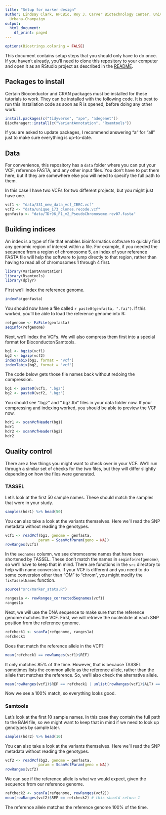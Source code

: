 ```yaml
---
title: "Setup for marker design"
author: Lindsay Clark, HPCBio, Roy J. Carver Biotechnology Center, University of Illinois,
  Urbana-Champaign
output:
  html_document:
    df_print: paged
---
```


```r
options(Biostrings.coloring = FALSE)
```

This document contains setup steps that you should only have to do once.
If you haven't already, you'll need to clone this repository to your computer
and open it as an RStudio project as described in the [README](README.md).

## Packages to install

Certain Bioconductor and CRAN packages must be installed for these tutorials to work.
They can be installed with the following code.  It is best to run this
installation code as soon as R is opened, before doing any other work.

```r
install.packages(c("tidyverse", "ape", "adegenet"))
BiocManager::install(c("VariantAnnotation", "Rsamtools"))
```

If you are asked to update packages, I recommend answering "a" for "all"
just to make sure everything is up-to-date.

## Data

For convenience, this repository has a `data` folder where you can put
your VCF, reference FASTA, and any other input files.  You don't have
to put them here, but if they are somewhere else you will need to
specify the full path to them.

In this case I have two VCFs for two different projects, but you might just
have one.

```r
vcf1 <- "data/331_new_data_vcf_IBRC.vcf"
vcf2 <- "data/unique_173_clones.recode.vcf"
genfasta <- "data/TDr96_F1_v2_PseudoChromosome.rev07.fasta"
```

## Building indices

An index is a type of file that enables bioinformatics software to quickly
find any genomic region of interest within a file.  For example, if you
needed the sequence from a region of chromosome 5, an index of your reference
FASTA file will help the software to jump directly to that region, rather
than having to read all of chromosomes 1 through 4 first.

```r
library(VariantAnnotation)
library(Rsamtools)
library(dplyr)
```

First we'll index the reference genome.

```r
indexFa(genfasta)
```

You should now have a file called `r paste0(genfasta, ".fai")`.
If this worked, you'll be able to load the reference genome into R:

```r
refgenome <- FaFile(genfasta)
seqinfo(refgenome)
```

Next, we'll index the VCFs.  We will also compress them first into a special
format for Bioconductor/Samtools.

```r
bg1 <- bgzip(vcf1)
bg2 <- bgzip(vcf2)
indexTabix(bg1, format = "vcf")
indexTabix(bg2, format = "vcf")
```

The code below gets those file names back without redoing the compression.

```r
bg1 <- paste0(vcf1, ".bgz")
bg2 <- paste0(vcf2, ".bgz")
```

You should see ".bgz" and ".bgz.tbi" files in your data folder now.
If your compressing and indexing worked, you should be able to preview the VCF
now.

```r
hdr1 <- scanVcfHeader(bg1)
hdr1
hdr2 <- scanVcfHeader(bg2)
hdr2
```

## Quality control

There are a few things you might want to check over in your VCF. We'll run through
a similar set of checks for the two files, but they will differ slightly depending
on how the files were generated.

### TASSEL

Let's look at the first 50 sample names.  These should match the samples that
were in your study.

```r
samples(hdr1) %>% head(50)
```

You can also take a look at the variants themselves.  Here we'll read the
SNP metadata without reading the genotypes.

```r
vcf1 <- readVcf(bg1, genome = genfasta,
               param = ScanVcfParam(geno = NA))
rowRanges(vcf1)
```

In the `seqnames` column, we see chromosome names that have been shortened
by TASSEL.  These don't match the names in `seqinfo(refgenome)`, so we'll
have to keep that in mind.  There are functions in the `src` directory to help
with name conversion.  If your VCF is different and you need to do some
conversion other than "OM" to "chrom", you might modify the `fixTasselNames`
function.

```r
source("src/marker_stats.R")

ranges1a <- rowRanges_correctedSeqnames(vcf1)
ranges1a
```

Next, we will use the DNA sequence to make sure that the reference genome
matches the VCF.  First, we will retrieve the nucleotide at each SNP position
from the reference genome.

```r
refcheck1 <- scanFa(refgenome, ranges1a)
refcheck1
```

Does that match the reference allele in the VCF?

```r
mean(refcheck1 == rowRanges(vcf1)$REF)
```

It only matches 85% of the time.  However, that is because TASSEL sometimes
lists the common allele as the reference allele, rather than the allele that
matches the reference.  So, we'll also check the alternative allele.

```r
mean(rowRanges(vcf1)$REF == refcheck1 | unlist(rowRanges(vcf1)$ALT) == refcheck1)
```

Now we see a 100% match, so everything looks good.

### Samtools

Let's look at the first 10 sample names.  In this case they contain the full
path to the BAM file, so we might want to keep that in mind if we need to
look up genotypes by sample later.

```r
samples(hdr2) %>% head(10)
```

You can also take a look at the variants themselves.  Here we'll read the
SNP metadata without reading the genotypes.

```r
vcf2 <- readVcf(bg2, genome = genfasta,
               param = ScanVcfParam(geno = NA))
rowRanges(vcf2)
```

We can see if the reference allele is what we would expect, given the sequence
from our reference genome.

```r
refcheck2 <- scanFa(refgenome, rowRanges(vcf2))
mean(rowRanges(vcf2)$REF == refcheck2) # this should return 1
```

The reference allele matches the reference genome 100% of the time.
